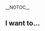 __NOTOC__
== I want to...  ==

{{VSGEntry|Specify the folder where the recorded files will be stored|VSG:Usage:Settings:SetRecordingFolder|How do I specify the folder where the recorded files will be stored?}} 
{{VSGEntry|Enable GPU Decoding|VSG:Usage:Settings:EnableGPUDecoding|How do I configure VLC to enable the option of GPU Decoding?}} 
{{VSGEntry|Disable the Privacy and Network Policies dialog during first VLC startup|VSG:Usage:Settings:DisablePrivacyNetworkPolicies|How do I disable showing of the Privacy and Network Policies dialog during first VLC startup?}} 
{{VSGEntry|Disable the pop up track notification|VSG:Usage:Settings:DisablePopUpTrack|How do I disable pop up track notification shown in system tray (systray)?}} 
{{VSGEntry|Disable Recent Media of QT4 interface|VSG:Usage:Settings:DisableRecentMedia|How do I disable Recent Media part of QT4 interface?}} 
{{VSGEntry|Reset setting|VSG:Usage:Settings:Reset|How do I reset VLC settings?}} 

<br>

{{VSG}}